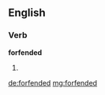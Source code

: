==English==

===Verb===
'''forfended'''

# {{past of|[[forfend]]}}

[[de:forfended]]
[[mg:forfended]]